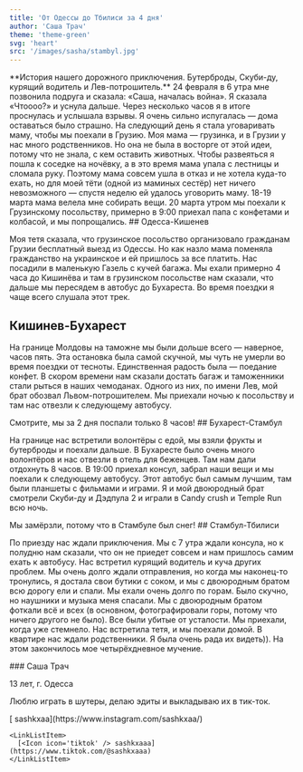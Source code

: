 ```yaml
---
title: 'От Одессы до Тбилиси за 4 дня'
author: 'Саша Трач'
theme: 'theme-green'
svg: 'heart'
src: '/images/sasha/stambyl.jpg'
---
```


<Heading
  img="/images/sasha/kyshay.jpg"
  photoLeft
/>

<Medium>
  **История нашего дорожного приключения. Бутерброды, Скуби-ду, курящий водитель и Лев-потрошитель.**
</Medium>


<HorizontalPhoto src="/images/sasha/vedro-kata.jpg" photoDescription='Это я с сетрой'>
    24 февраля в 6 утра мне позвонила подруга и сказала: «Саша, началась война». Я сказала «Чтоооо?» и уснула дальше. Через несколько часов я в итоге проснулась и услышала взрывы. Я очень сильно испугалась — дома оставаться было страшно. На следующий день я стала уговаривать маму, чтобы мы поехали в Грузию. Моя мама — грузинка, и в Грузии у нас много родственников. Но она не была в восторге от этой идеи, потому что не знала, с кем оставить животных. Чтобы развеяться я пошла к соседке на ночёвку, а в это время мама упала с лестницы и сломала руку. Поэтому мама совсем ушла в отказ и не хотела куда-то ехать, но для моей тёти (одной из маминых сестёр) нет ничего невозможного — спустя неделю ей удалось уговорить маму. 18-19 марта мама велела мне собирать вещи. 20 марта утром мы поехали к Грузинскому посольству, примерно в 9:00 приехал папа с конфетами и колбасой, и мы попрощались.
</HorizontalPhoto>

<Medium>
  ## Одесса-Кишенев

  Моя тетя сказала, что грузинское посольство организовало гражданам Грузии бесплатный выезд из Одессы. Но как назло мама поменяла гражданство на украинское и ей пришлось за все платить. Нас посадили в маленькую Газель с кучей багажа. Мы ехали примерно 4 часа до Кишинёва и там в грузинском посольстве нам сказали, что дальше мы пересядем в автобус до Бухареста. Во время поездки я чаще всего слушала этот трек.

  ## Кишинев-Бухарест

  На границе Молдовы на таможне мы были дольше всего — наверное, часов пять. Эта остановка была самой скучной, мы чуть не умерли во время поездки от тесноты. Единственная радость была — поедание конфет. В скором времени нам сказали достать багаж и таможенники стали рыться в наших чемоданах. Одного из них, по имени Лев, мой брат обозвал Львом-потрошителем. Мы приехали ночью к посольству и там нас отвезли к следующему автобусу.
</Medium>

<Large>
  <PhotoAndText src='/images/sasha/bolgaria.jpg'>
    Смотрите, мы за 2 дня поспали только 8 часов!
  </PhotoAndText>
</Large>

<Medium>
  ## Бухарест-Стамбул

  На границе нас встретили волонтёры с едой, мы взяли фрукты и бутерброды и поехали дальше. В Бухаресте было очень много волонтёров и нас отвезли в отель для беженцев. Там нам дали отдохнуть 8 часов. В 19:00 приехал консул, забрал наши вещи и мы поехали к следующeму автобусу. Этот автобус был самым лучшим, там были планшеты с фильмами и играми. Я и мой двоюродный брат смотрели Скуби-ду и Дэдпула 2 и играли в Candy crush и Temple Run всю ночь.
</Medium>

<Large>
  <PhotoAndText src='/images/sasha/stambyl.jpg'>
    Мы замёрзли, потому что в Стамбуле был снег!
  </PhotoAndText>
</Large>

<Medium>
  ## Стамбул-Тбилиси

  По приезду нас ждали приключения. Мы с 7 утра ждали консула, но к полудню нам сказали, что он не приедет совсем и нам пришлось самим ехать к автобусу. Нас встретил курящий водитель и куча других проблем. Мы очень долго ждали отправления, но когда мы наконец-то тронулись, я достала свои бутики с соком, и мы с двоюродным братом всю дорогу ели и спали. Мы ехали очень долго по горам. Было скучно, но наушники и музыка меня спасали. Мы с двоюродным братом фоткали всё и всех (в основном, фотографировали горы, потому что ничего другого не было). Все были убитые от усталости. Мы приехали, когда уже стемнело. Нас встретила тетя, и мы поехали домой. В квартире нас ждали родственники. Я была очень рада их видеть)). На этом закончилось мое четырёхдневное мучение.
</Medium>


<AuthorCard src='/images/sasha/vedro-i.jpg'>
  ### Саша Трач

  13 лет, г. Одесса

  Люблю играть в шутеры, делаю эдиты и выкладываю их в тик-ток.

  <LinkList>
    <LinkListItem>
      [<Icon icon='insta' /> sashkxaa](https://www.instagram.com/sashkxaa/)
    </LinkListItem>

    <LinkListItem>
      [<Icon icon='tiktok' /> sashkxaaa](https://www.tiktok.com/@sashkxaaa)
    </LinkListItem>
  </LinkList>
</AuthorCard>

